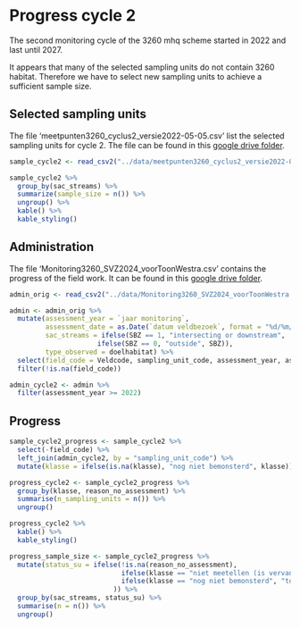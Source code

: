 # Progress cycle 2

The second monitoring cycle of the 3260 mhq scheme started in 2022 and last until 2027.

It appears that many of the selected sampling units do not contain 3260 habitat. Therefore we have to select new sampling units to achieve a sufficient sample size.

## Selected sampling units

The file 'meetpunten3260_cyclus2_versie2022-05-05.csv' list the selected sampling units for cycle 2.
The file can be found in this [google drive folder](https://drive.google.com/drive/folders/1UNKCLEgiYq2r6EkfWXMkppSDraPcqfAU).

```r
sample_cycle2 <- read_csv2("../data/meetpunten3260_cyclus2_versie2022-05-05.csv")
```
```r
sample_cycle2 %>%
  group_by(sac_streams) %>%
  summarize(sample_size = n()) %>%
  ungroup() %>%
  kable() %>%
  kable_styling()
```



## Administration

The file 'Monitoring3260_SVZ2024_voorToonWestra.csv' contains the progress of the field work.
It can be found in this [google drive folder](https://drive.google.com/drive/folders/1DHLwdrp7i_rIwIfrj3-Tm_yXhvdm19D4).

```r
admin_orig <- read_csv2("../data/Monitoring3260_SVZ2024_voorToonWestra.csv")

admin <- admin_orig %>%
  mutate(assessment_year = `jaar monitoring`,
         assessment_date = as.Date(`datum veldbezoek`, format = "%d/%m/%Y"),
         sac_streams = ifelse(SBZ == 1, "intersecting or downstream",
                      ifelse(SBZ == 0, "outside", SBZ)),
         type_observed = doelhabitat) %>%
  select(field_code = Veldcode, sampling_unit_code, assessment_year, assessment_date, type_observed, klasse, reason_no_assessment = `reden geen bemonstering/ongeschikt`, x_assessment = x, y_assessment = y, position_change = `locatie SO of SA verschoven (xy aangepast tov origineel aangereikt meetpunt, volgens protocol)`) %>%
  filter(!is.na(field_code))

admin_cycle2 <- admin %>%
  filter(assessment_year >= 2022)
```

## Progress

```r
sample_cycle2_progress <- sample_cycle2 %>%
  select(-field_code) %>%
  left_join(admin_cycle2, by = "sampling_unit_code") %>%
  mutate(klasse = ifelse(is.na(klasse), "nog niet bemonsterd", klasse))
```

```r
progress_cycle2 <- sample_cycle2_progress %>%
  group_by(klasse, reason_no_assessment) %>%
  summarise(n_sampling_units = n()) %>%
  ungroup() 

progress_cycle2 %>%
  kable() %>%
  kable_styling()
```

```r
progress_sample_size <- sample_cycle2_progress %>%
  mutate(status_su = ifelse(!is.na(reason_no_assessment), 
                            ifelse(klasse == "niet meetellen (is vervangen)", "replaced", "not_measured"),
                            ifelse(klasse == "nog niet bemonsterd", "to_do", "measured")
                          )) %>%
  group_by(sac_streams, status_su) %>%
  summarise(n = n()) %>%
  ungroup()

```

